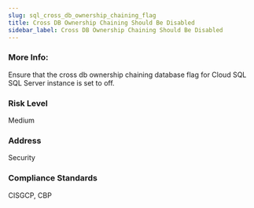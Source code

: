 ```yaml
---
slug: sql_cross_db_ownership_chaining_flag
title: Cross DB Ownership Chaining Should Be Disabled
sidebar_label: Cross DB Ownership Chaining Should Be Disabled
---
```


### More Info:

Ensure that the cross db ownership chaining database flag for Cloud SQL SQL Server instance is set to off.

### Risk Level

Medium

### Address

Security

### Compliance Standards

CISGCP, CBP

